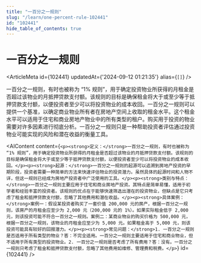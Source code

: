 ```yaml
---
title: "一百分之一规则"
slug: "/learn/one-percent-rule-102441"
id: "102441"
hide_table_of_contents: true
---
```



# 一百分之一规则

<ArticleMeta id={102441} updatedAt={'2024-09-12 01:21:35'} alias={`[]`} />
<div className='border-solid border-b border-t-0 my-4 border-[var(--ifm-color-gray-300)]' />

一百分之一规则，有时也被称为 “1% 规则”，用于确定投资物业所获得的月租金是否超过该物业的月抵押贷款支付额。该规则的目标是确保租金将大于或至少等于抵押贷款支付额，以便投资者至少可以将投资物业的成本收回。一百分之一规则可以提供一个基准，以确定商业物业所有者在房地产空间上收取的租金水平。这个租金水平可以适用于住宅和商业房地产物业中的所有类型的租户。购买用于投资的物业需要对许多因素进行彻底分析。一百分之一规则只是一种帮助投资者评估通过投资物业可能实现的风险和潜在收益的衡量工具。

<AIContent content={`<p><strong>定义：</strong>一百分之一规则，有时也被称为 “1% 规则”，用于确定投资物业所获得的月租金是否超过该物业的月抵押贷款支付额。该规则的目标是确保租金将大于或至少等于抵押贷款支付额，以便投资者至少可以将投资物业的成本收回。</p><p><strong>起源：</strong>一百分之一规则的起源可以追溯到房地产投资的早期阶段，投资者需要一种简单的方法来快速评估物业的投资潜力。虽然具体的起源时间和人物不详，但这一规则已经成为房地产投资者中广泛使用的工具。</p><p><strong>类别与特点：</strong>一百分之一规则主要应用于住宅和商业房地产投资。其特点是简单易懂，适用于初学者和经验丰富的投资者。该规则的优点在于能够快速筛选出潜在的投资物业，但缺点是它只考虑了租金和抵押贷款支付额，忽略了其他费用和潜在收益。</p><p><strong>具体案例：</strong>案例一：假设某投资者购买了一套价值 200,000 元的房产，根据一百分之一规则，该房产的月租金应至少为 2,000 元（200,000 元的 1%）。如果实际租金低于 2,000 元，则该投资可能不符合一百分之一规则。案例二：某商业物业的购买价格为 500,000 元，根据一百分之一规则，该物业的月租金应至少为 5,000 元。如果租金高于 5,000 元，则该投资可能具有较好的回报潜力。</p><p><strong>常见问题：</strong>1. 一百分之一规则是否适用于所有类型的物业？答：不完全适用。一百分之一规则主要适用于住宅和商业物业，但不适用于所有类型的投资物业。2. 一百分之一规则是否考虑了所有费用？答：没有。一百分之一规则只考虑了租金和抵押贷款支付额，忽略了其他费用如维修、管理费和税费。</p>`} id={102441} />
